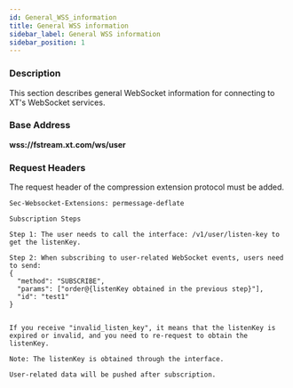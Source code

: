 ```yaml
---
id: General_WSS_information
title: General WSS information
sidebar_label: General WSS information
sidebar_position: 1
---
```


### Description

This section describes general WebSocket information for connecting to XT's WebSocket services.

### Base Address

**wss://fstream.xt.com/ws/user**

### Request Headers

The request header of the compression extension protocol must be added.

```plaintext
Sec-Websocket-Extensions: permessage-deflate

Subscription Steps

Step 1: The user needs to call the interface: /v1/user/listen-key to get the listenKey.

Step 2: When subscribing to user-related WebSocket events, users need to send:
{
  "method": "SUBSCRIBE",
  "params": ["order@{listenKey obtained in the previous step}"],
  "id": "test1"
}


If you receive "invalid_listen_key", it means that the listenKey is expired or invalid, and you need to re-request to obtain the listenKey.

Note: The listenKey is obtained through the interface.

User-related data will be pushed after subscription.
```
